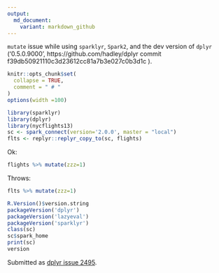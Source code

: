 ```yaml
---
output:
  md_document:
    variant: markdown_github
---
```


`mutate` issue while using `sparklyr`, `Spark2`, and the dev version of `dplyr` (‘0.5.0.9000’, https://github.com/hadley/dplyr commit f39db50921110c3d23612cc81a7b3e027c0b3d1c ).

<!-- Generated from .Rmd. Please edit that file -->

```r
knitr::opts_chunk$set(
  collapse = TRUE,
  comment = " # "
)
options(width =100)
```

```r
library(sparklyr)
library(dplyr)
library(nycflights13)
sc <- spark_connect(version='2.0.0', master = "local")
flts <- replyr::replyr_copy_to(sc, flights)
```

Ok:

```r
flights %>% mutate(zzz=1)
```

Throws:

```r
flts %>% mutate(zzz=1)
```


```r
R.Version()$version.string
packageVersion('dplyr')
packageVersion('lazyeval')
packageVersion('sparklyr')
class(sc)
sc$spark_home
print(sc)
version
```

Submitted as [dplyr issue 2495](https://github.com/hadley/dplyr/issues/2495).

